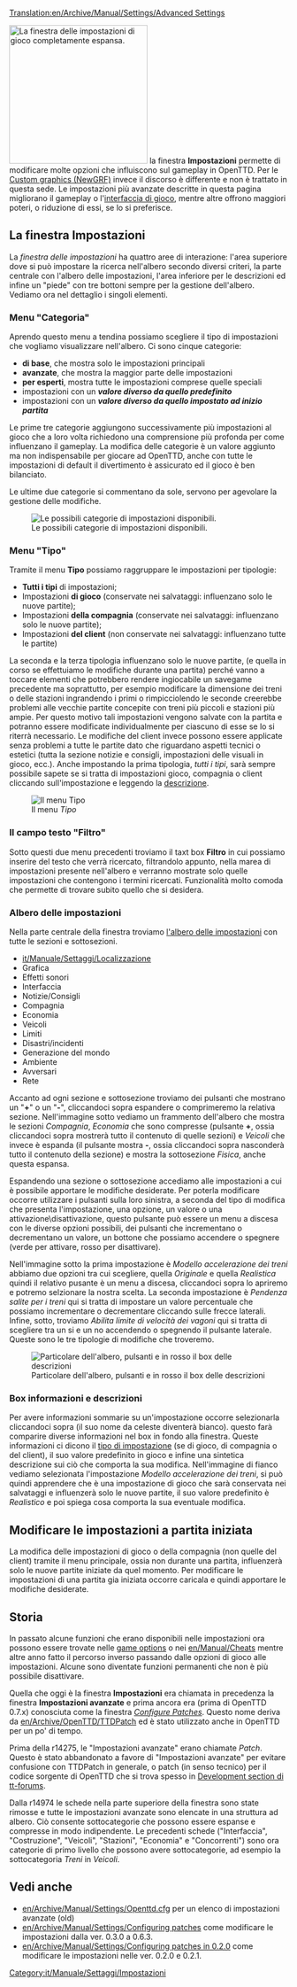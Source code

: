 {{it/Traduzione|en/Archive/Manual/Settings/Advanced Settings}}

[[Translation:en/Archive/Manual/Settings/Advanced Settings]]
{{en/Outdated|Setting have been substantially re-organised since this last had a major update}}

{{it/Manuale/Menu}}
{{it/Manuale/Settaggi/MenuImp}} 
[[File:it/Manuale/Impostazioni finestra.png|thumb|250px|left|La finestra delle impostazioni di gioco completamente espansa.]]
la finestra '''Impostazioni''' permette di modificare molte opzioni che influiscono sul gameplay in OpenTTD. Per le [[en/Manual/NewGRF|Custom graphics (NewGRF)]] invece il discorso è differente e non è trattato in questa sede. Le impostazioni più avanzate descritte in questa pagina migliorano il gameplay o l'[[it/Manuale/Interfaccia di gioco|interfaccia di gioco]], mentre altre offrono maggiori poteri, o riduzione di essi, se lo si preferisce.

==La finestra Impostazioni==
La ''finestra delle impostazioni'' ha quattro aree di interazione: l'area superiore dove si può impostare la ricerca nell'albero secondo diversi criteri, la parte centrale con l'albero delle impostazioni, l'area inferiore per le descrizioni ed infine un "piede" con tre bottoni sempre per la gestione dell'albero. Vediamo ora nel dettaglio i singoli elementi.

===Menu "Categoria"===
Aprendo questo menu a tendina possiamo scegliere il tipo di impostazioni che vogliamo visualizzare nell'albero. Ci sono cinque categorie:
*'''di base''', che mostra solo le impostazioni principali
*'''avanzate''', che mostra la maggior parte delle impostazioni
*'''per esperti''', mostra tutte le impostazioni comprese quelle speciali
*impostazioni con un '''''valore diverso da quello predefinito''''' 
*impostazioni con un '''''valore diverso da quello impostato ad inizio partita'''''

Le prime tre categorie aggiungono successivamente più impostazioni al gioco che a loro volta richiedono una comprensione più profonda per come influenzano il gameplay. La modifica delle categorie è un valore aggiunto ma non indispensabile per giocare ad OpenTTD, anche con tutte le impostazioni di default il divertimento è assicurato ed il gioco è ben bilanciato.

Le ultime due categorie si commentano da sole, servono per agevolare la gestione delle modifiche.


[[File:it/Manuale/Impostazioni categorie.png|frame|center|Le possibili categorie di impostazioni disponibili.]]

===Menu "Tipo"===
Tramite il menu '''Tipo''' possiamo raggruppare le impostazioni per tipologie:

*'''Tutti i tipi''' di impostazioni;
*Impostazioni '''di gioco''' (conservate nei salvataggi: influenzano solo le nuove partite);
*Impostazioni '''della compagnia''' (conservate nei salvataggi: influenzano solo le nuove partite);
*Impostazioni '''del client''' (non conservate nei salvataggi: influenzano tutte le partite)

La seconda e la terza tipologia influenzano solo le nuove partite, (e quella in corso se effettuiamo le modifiche durante una partita) perché vanno a toccare elementi che potrebbero rendere ingiocabile un savegame precedente ma soprattutto, per esempio modificare la dimensione dei treni o delle stazioni ingrandendo i primi o rimpicciolendo le seconde creerebbe problemi alle vecchie partite concepite con treni più piccoli e stazioni più ampie. Per questo motivo tali impostazioni vengono salvate con la partita e potranno essere modificate individualmente per ciascuno di esse se lo si riterrà necessario. Le modifiche del client invece possono essere applicate senza problemi a tutte le partite dato che riguardano aspetti tecnici o estetici (tutta la sezione notizie e consigli, impostazioni delle visuali in gioco, ecc.). Anche impostando la prima tipologia, ''tutti i tipi'', sarà sempre possibile sapete se si tratta di impostazioni gioco, compagnia o client cliccando sull'impostazione e leggendo la [[it/Manuale/Settaggi/Impostazioni#box descrizioni|descrizione]].

[[File:it/Manuale/Impostazioni tipi.png|frame|center|Il menu ''Tipo'']]

===Il campo testo "Filtro"===
Sotto questi due menu precedenti troviamo il taxt box '''Filtro''' in cui possiamo inserire del testo che verrà ricercato, filtrandolo appunto, nella marea di impostazioni presente nell'albero e verranno mostrate solo quelle impostazioni che contengono i termini ricercati. Funzionalità molto comoda che permette di trovare subito quello che si desidera.

===Albero delle impostazioni===
Nella parte centrale della finestra troviamo [[File/it/Manuale/Impostazioni finestra.png|l'albero delle impostazioni]] con tutte le sezioni e sottosezioni. 

*[[it/Manuale/Settaggi/Localizzazione]]
*Grafica
*Effetti sonori
*Interfaccia
*Notizie/Consigli
*Compagnia
*Economia
*Veicoli
*Limiti
*Disastri/incidenti
*Generazione del mondo
*Ambiente
*Avversari
*Rete

Accanto ad ogni sezione e sottosezione troviamo dei pulsanti che mostrano un "'''+'''" o un "'''-'''", cliccandoci sopra espandere o comprimeremo la relativa sezione. Nell'immagine sotto vediamo un frammento dell'albero che mostra le sezioni ''Compagnia'', ''Economia'' che sono compresse (pulsante '''+''', ossia cliccandoci sopra mostrerà tutto il contenuto di quelle sezioni) e ''Veicoli'' che invece è espanda (il pulsante mostra '''-''', ossia cliccandoci sopra nasconderà tutto il contenuto della sezione) e mostra la sottosezione ''Fisica'', anche questa espansa. 

Espandendo una sezione o sottosezione accediamo alle impostazioni a cui è possibile apportare le modifiche desiderate. Per poterla modificare occorre utilizzare i pulsanti sulla loro sinistra, a seconda del tipo di modifica che presenta l'impostazione, una opzione, un valore o una attivazione\disattivazione, questo pulsante può essere un menu a discesa con le diverse opzioni possibili, dei pulsanti che incrementano o decrementano un valore, un bottone che possiamo accendere o spegnere (verde per attivare, rosso per disattivare). 

Nell'immagine sotto la prima impostazione è ''Modello accelerazione dei treni'' abbiamo due opzioni tra cui scegliere, quella ''Originale'' e quella ''Realistica'' quindi il relativo pusante è un menu a discesa, cliccandoci sopra lo apriremo e potremo selzionare la nostra scelta. La seconda impostazione è ''Pendenza salite per i treni'' qui si tratta di impostare un valore percentuale che possiamo incrementare o decrementare cliccando sulle frecce laterali. Infine, sotto, troviamo ''Abilita limite di velocità dei vagoni'' qui si tratta di scegliere tra un si e un no accendendo o spegnendo il pulsante laterale. Queste sono le tre tipologie di modifiche che troveremo.  

[[File:it/Manuale/Impostazioni descrizioni.png|frame|Particolare dell'albero, pulsanti e in rosso il box delle descrizioni]]

===Box informazioni e descrizioni===
Per avere informazioni sommarie su un'impostazione occorre selezionarla cliccandoci sopra (il suo nome da celeste diventerà bianco).
questo farà comparire diverse informazioni nel box in fondo alla finestra. Queste informazioni ci dicono il [[it/Manuale/Settaggi/Impostazioni#Menu "Tipo"|tipo di impostazione]] (se di gioco, di compagnia o del client), il suo valore predefinito in gioco e infine una sintetica descrizione sui ciò che comporta la sua modifica. Nell'immagine di fianco vediamo selezionata l'impostazione ''Modello accelerazione dei treni'', si può quindi apprendere che è una impostazione di gioco che sarà conservata nei salvataggi e influenzerà solo le nuove partite, il suo valore predefinito è ''Realistico'' e poi spiega cosa comporta la sua eventuale modifica.    

<!--
*[[en/Archive/Manual/Settings/Advanced Settings/Interface|Interface]]
*[[en/Archive/Manual/Settings/Advanced Settings/Construction|Construction]]
*[[en/Archive/Manual/Settings/Advanced Settings/Vehicles|Vehicles]]
*[[en/Archive/Manual/Settings/Advanced Settings/Stations|Stations]]
*[[en/Archive/Manual/Settings/Advanced Settings/Economy|Economy]]
*[[en/Archive/Manual/Settings/Advanced Settings/Competitors|Competitors]]-->

<!-- I pulsanti sono verdi per indicare che l'impostazione è attiva, rossi per indicare che è disattivata. I pulsanti freccia cambiano il valore dell'impostazione come una casella di scorrimento orizzontale. Facendo clic su una patch-line con i pulsanti freccia mostrati verrà visualizzata una casella di modifica, in cui è possibile digitare il valore desiderato. -->

== Modificare le impostazioni a partita iniziata==
La modifica delle impostazioni di gioco o della compagnia (non quelle del client) tramite il menu principale, ossia non durante una partita, influenzerà solo le nuove partite iniziate da quel momento. Per modificare le impostazioni di una partita gia iniziata occorre caricala e quindi apportare le modifiche desiderate.

==Storia==
In passato alcune funzioni che erano disponibili nelle impostazioni ora possono essere trovate nelle [[en/Manual/Game options window|game options]] o nei [[en/Manual/Cheats]] mentre altre anno fatto il percorso inverso passando dalle opzioni di gioco alle impostazioni. Alcune sono diventate funzioni permanenti che non è più possibile disattivare.

Quella che oggi è la finestra '''Impostazioni''' era chiamata in precedenza la finestra '''Impostazioni avanzate''' e prima ancora era (prima di OpenTTD 0.7.x) conosciuta come la finestra ''[[en/Archive/Manual/Settings/Configuring patches|Configure Patches]]''. Questo nome deriva da [[en/Archive/OpenTTD/TTDPatch]] ed è stato utilizzato anche in OpenTTD per un po' di tempo.

Prima della r14275, le "Impostazioni avanzate" erano chiamate ''Patch''. Questo è stato abbandonato a favore di "Impostazioni avanzate" per evitare confusione con TTDPatch in generale, o patch (in senso tecnico) per il codice sorgente di OpenTTD che si trova spesso in [http://www.tt-forums.net/viewforum.php?f=33 Development section di tt-forums].

Dalla r14974 le schede nella parte superiore della finestra sono state rimosse e tutte le impostazioni avanzate sono elencate in una struttura ad albero. Ciò consente sottocategorie che possono essere espanse e compresse in modo indipendente. Le precedenti schede ("Interfaccia", "Costruzione", "Veicoli", "Stazioni", "Economia" e "Concorrenti") sono ora categorie di primo livello che possono avere sottocategorie, ad esempio la sottocategoria ''Treni'' in ''Veicoli''.

{{en/-}}

==Vedi anche==
*[[en/Archive/Manual/Settings/Openttd.cfg]] per un elenco di impostazioni avanzate (old)
*[[en/Archive/Manual/Settings/Configuring patches]] come modificare le impostazioni dalla ver. 0.3.0 a 0.6.3.
*[[en/Archive/Manual/Settings/Configuring patches in 0.2.0]] come modificare le impostazioni nelle ver. 0.2.0 e 0.2.1.

[[Category:it/Manuale/Settaggi/Impostazioni]]
